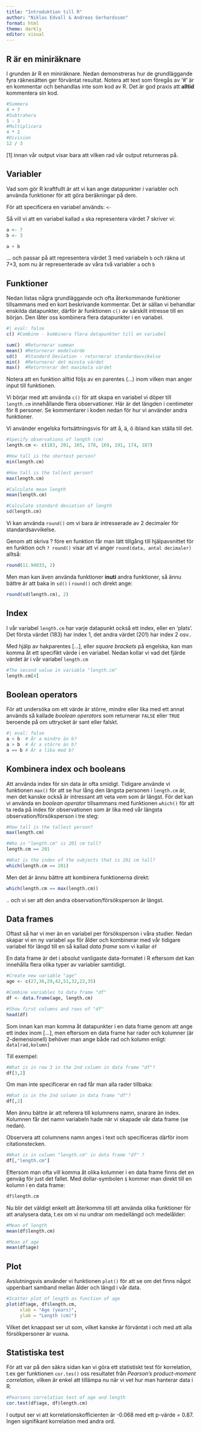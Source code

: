 ```yaml
---
title: "Introduktion till R"
author: "Niklas Edvall & Andreas Gerhardsson"
format: html
theme: darkly
editor: visual
---
```


## R är en miniräknare

I grunden är R en miniräknare. Nedan demonstreras hur de grundläggande fyra räknesätten ger förväntat resultat. Notera att text som föregås av '\#' är en kommentar och behandlas inte som kod av R. Det är god praxis att **alltid** kommentera sin kod.

```r
#Summera
4 + 7
#Subtrahera
5 - 3
#Multiplicera
4 * 2
#Division
12 / 3

```

\[1\] innan vår output visar bara att vilken rad vår output returneras på.

## Variabler

Vad som gör R kraftfullt är att vi kan ange datapunkter i variabler och använda funktioner för att göra beräkningar på dem.

För att specificera en variabel används: `<-`

Så vill vi att en variabel kallad `a` ska representera värdet 7 skriver vi:

```r
a <- 7
b <- 3

a + b
```

... och passar på att representera värdet 3 med variabeln `b` och räkna ut 7+3, som nu är representerade av våra två variabler `a` och `b`

## Funktioner

Nedan listas några grundläggande och ofta återkommande funktioner tillsammans med en kort beskrivande kommentar. Det är sällan vi behandlar enskilda datapunkter, därför är funktionen `c()` av särskilt intresse till en början. Den låter oss kombinera flera datapunkter i en variabel.

```r
#| eval: false
c() #Combine - kombinera flera datapunkter till en variabel

sum()  #Returnerar summan
mean() #Returnerar medelvärde
sd()   #Standard Deviation - returnerar standardavvikelse
min()  #Returnerar det minsta värdet
max()  #Returnrerar det maximala värdet
```

Notera att en funktion alltid följs av en parentes (...) inom vilken man anger input till funktionen.

Vi börjar med att använda `c()` för att skapa en variabel vi döper till `length.cm` innehållande flera observationer. Här är det längden i centimeter för 8 personer. Se kommentarer i koden nedan för hur vi använder andra funktioner.

Vi använder engelska fortsättningsvis för att å, ä, ö ibland kan ställa till det.

```r
#Specify observations of length (cm)
length.cm <- c(183, 201, 165, 178, 169, 191, 174, 187)

#How tall is the shortest person?
min(length.cm)

#How tall is the tallest person?
max(length.cm)

#Calculate mean length
mean(length.cm)

#Calculate standard deviation of length
sd(length.cm)
```

Vi kan använda `round()` om vi bara är intresserade av 2 decimaler för standardsavvikelse.

Genom att skriva ? före en funktion får man lätt tillgång till hjälpavsnittet för en funktion och `? round()` visar att vi anger `round(data, antal decimaler)` alltså:

```r
round(11.94033, 2)
```

Men man kan även använda funktioner **inuti** andra funktioner, så ännu bättre är att baka in `sd()` i `round()` och direkt ange:

```r
round(sd(length.cm), 2)
```

## Index

I vår variabel `length.cm` har varje datapunkt också ett index, eller en 'plats'. Det första värdet (183) har index 1, det andra värdet (201) har index 2 osv..

Med hjälp av hakparentes \[...\], eller *square brackets* på engelska, kan man komma åt ett specifikt värde i en variabel. Nedan kollar vi vad det fjärde värdet är i vår variabel `length.cm`

```r
#The second value in variable "length.cm"
length.cm[4]
```

## Boolean operators

För att undersöka om ett värde är större, mindre eller lika med ett annat används så kallade *boolean operators* som returnerar `FALSE` eller `TRUE` beroende på om uttrycket är sant eller falskt.

```r
#| eval: false  
a < b  # Är a mindre än b? 
a > b  # Är a större än b? 
a == b # Är a lika med b?
```

## Kombinera index och booleans

Att använda index för sin data är ofta smidigt. Tidigare använde vi funktionen `max()` för att se hur lång den längsta personen i `length.cm` är, men det kanske också är intressant att veta *vem* som är längst. För det kan vi använda en *boolean operator* tillsammans med funktionen `which()` för att ta reda på index för observationen som är lika med vår längsta observation/försöksperson i tre steg:

```r
#How tall is the tallest person?
max(length.cm)

#Who in "length.cm" is 201 cm tall?
length.cm == 201

#What is the index of the subjects that is 201 cm tall?
which(length.cm == 201)
```

Men det är ännu bättre att kombinera funktionerna direkt:

```r
which(length.cm == max(length.cm))
```

.. och vi ser att den andra observation/försöksperson är längst.

## Data frames

Oftast så har vi mer än en variabel per försöksperson i våra studier. Nedan skapar vi en ny variabel `age` för ålder och kombinerar med vår tidigare variabel för längd till en så kallad *data frame* som vi kallar `df`

En data frame är det i absolut vanligaste data-formatet i R eftersom det kan innehålla flera olika typer av variabler samtidigt.

```r
#Create new variable "age"
age <- c(27,36,29,42,51,32,22,35)

#Combine variables to data frame "df"
df <- data.frame(age, length.cm)

#Show first columns and rows of "df"
head(df)
```

Som innan kan man komma åt datapunkter i en data frame genom att ange ett index inom \[...\], men eftersom en data frame har rader och kolumner (är 2-demensionell) behöver man ange både rad och kolumn enligt: `data[rad,kolumn]`

Till exempel:

```r
#What is in row 3 in the 2nd column in data frame "df"?
df[3,2]
```

Om man inte specificerar en rad får man alla rader tillbaka:

```r
#What is in the 2nd column in data frame "df"?
df[,2]
```

Men ännu bättre är att referera till kolumnens namn, snarare än index. Kolumnen får det namn variabeln hade när vi skapade vår data frame (se nedan).

Observera att columnens namn anges i text och specificeras därför inom citationstecken.

```r
#What is in column "length.cm" in data frame "df" ?
df[,"length.cm"]
```

Eftersom man ofta vill komma åt olika kolumner i en data frame finns det en genväg för just det fallet. Med dollar-symbolen `$` kommer man direkt till en kolumn i en data frame:

```r
df$length.cm
```

Nu blir det väldigt enkelt att återkomma till att använda olika funktioner för att analysera data, t.ex om vi nu undrar om medellängd och medelålder:

```r
#Mean of length
mean(df$length.cm)

#Mean of age
mean(df$age)
```

## Plot

Avslutningsvis använder vi funktionen `plot()` för att se om det finns något uppenbart samband mellan ålder och längd i vår data.

```r
#Scatter plot of length as function of age
plot(df$age, df$length.cm, 
     xlab = "Age (years)",
     ylab = "Length (cm)")
```

Vilket det knappast ser ut som, vilket kanske är förväntat i och med att alla försökpersoner är vuxna.

## Statistiska test

För att var på den säkra sidan kan vi göra ett statistiskt test för korrelation, t.ex ger funktionen `cor.tes()` oss resultatet från *Pearson's product-moment correlation,* vilken är enkel att tillämpa nu när vi vet hur man hanterar data i R.

```r
#Pearsons correlation test of age and length
cor.test(df$age, df$length.cm)
```

I output ser vi att korrelationskofficienten är -0.068 med ett p-värde = 0.87. Ingen signifikant korrelation med andra ord.
